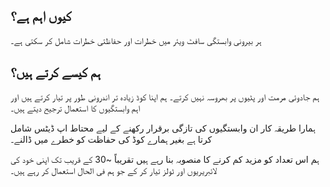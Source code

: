 
## کیوں اہم ہے؟

<div className="h-2"/>

ہر بیرونی وابستگی سافٹ ویئر میں خطرات اور حفاظتی خطرات شامل کر سکتی ہے۔

<div className="h-8"/>

<ThreeChart />

<div className="h-8"/>

## ہم کیسے کرتے ہیں؟

<div className="h-2"/>

ہم جادوئی مرمت اور پٹیوں پر بھروسہ نہیں کرتے۔ ہم اپنا کوڈ زیادہ تر اندرونی طور پر تیار کرتے ہیں اور اہم وابستگیوں کا استعمال ترجیح دیتے ہیں۔

<div className="h-2"/>

ہمارا طریقہ کار ان وابستگیوں کی تازگی برقرار رکھنے کے لیے محتاط اپ ڈیٹس شامل کرتا ہے بغیر ہمارے کوڈ کی حفاظت کو خطرے میں ڈالنے۔

<div className="h-2"/>

ہم اس تعداد کو مزید کم کرنے کا منصوبہ بنا رہے ہیں تقریباً ~30 کے قریب تک اپنی خود کی لائبریریوں اور ٹولز تیار کر کے جو ہم فی الحال استعمال کر رہے ہیں۔

